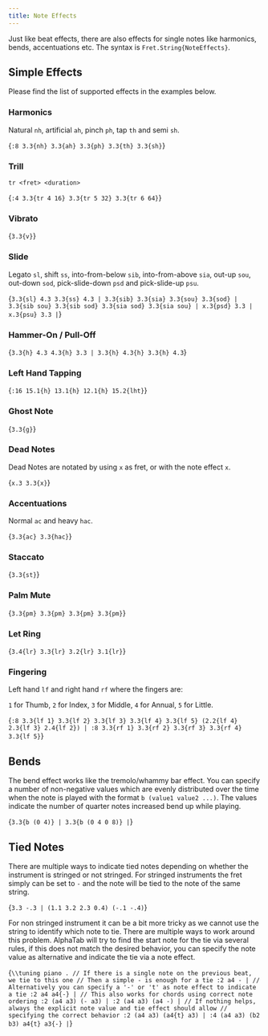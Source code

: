 ```yaml
---
title: Note Effects
---
```



Just like beat effects, there are also effects for single notes like harmonics,
bends, accentuations etc. The syntax is `Fret.String{NoteEffects}`.

## Simple Effects

Please find the list of supported effects in the examples below.

### Harmonics

Natural `nh`, artificial `ah`, pinch `ph`, tap `th` and semi `sh`.

<AlphaTexSample>{`
:8 3.3{nh} 3.3{ah} 3.3{ph} 3.3{th} 3.3{sh}
`}</AlphaTexSample>

### Trill

`tr <fret> <duration>`

<AlphaTexSample>{`
:4 3.3{tr 4 16} 3.3{tr 5 32} 3.3{tr 6 64}
`}</AlphaTexSample>

### Vibrato

<AlphaTexSample>{`
3.3{v}
`}</AlphaTexSample>

### Slide

Legato `sl`, shift `ss`, into-from-below `sib`, into-from-above `sia`,
out-up `sou`, out-down `sod`, pick-slide-down `psd` and pick-slide-up `psu`.

<AlphaTexSample>{`
3.3{sl} 4.3 3.3{ss} 4.3 |
3.3{sib} 3.3{sia} 3.3{sou} 3.3{sod} |
3.3{sib sou} 3.3{sib sod} 3.3{sia sod} 3.3{sia sou} |
x.3{psd} 3.3 |
x.3{psu} 3.3 |
`}</AlphaTexSample>

### Hammer-On / Pull-Off

<AlphaTexSample>{`
3.3{h} 4.3 4.3{h} 3.3 | 3.3{h} 4.3{h} 3.3{h} 4.3
`}</AlphaTexSample>

### Left Hand Tapping

<AlphaTexSample>{`
:16 15.1{h} 13.1{h} 12.1{h} 15.2{lht}
`}</AlphaTexSample>

### Ghost Note

<AlphaTexSample>{`
3.3{g}
`}</AlphaTexSample>

### Dead Notes

Dead Notes are notated by using `x` as fret, or with the note effect `x`.

<AlphaTexSample>{`
x.3 3.3{x}
`}</AlphaTexSample>

### Accentuations

Normal `ac` and heavy `hac`.

<AlphaTexSample>{`
3.3{ac} 3.3{hac}
`}</AlphaTexSample>

### Staccato

<AlphaTexSample>{`
3.3{st}
`}</AlphaTexSample>

### Palm Mute

<AlphaTexSample>{`
3.3{pm} 3.3{pm} 3.3{pm} 3.3{pm}
`}</AlphaTexSample>

### Let Ring

<AlphaTexSample>{`
3.4{lr} 3.3{lr} 3.2{lr} 3.1{lr}
`}</AlphaTexSample>

### Fingering

Left hand `lf` and right hand `rf` where the fingers are:

`1` for Thumb, `2` for Index, `3` for Middle, `4` for Annual, `5` for Little.

<AlphaTexSample>{`
:8 3.3{lf 1} 3.3{lf 2} 3.3{lf 3} 3.3{lf 4} 3.3{lf 5} (2.2{lf 4} 2.3{lf 3} 2.4{lf 2}) |
:8 3.3{rf 1} 3.3{rf 2} 3.3{rf 3} 3.3{rf 4} 3.3{lf 5}
`}</AlphaTexSample>

## Bends

The bend effect works like the tremolo/whammy bar effect.
You can specify a number of non-negative values which are evenly distributed over the
time when the note is played with the format `b (value1 value2 ...)`.
The values indicate the number of quarter notes increased bend up while playing.

<AlphaTexSample>{`
3.3{b (0 4)} |
3.3{b (0 4 0 8)} |
`}</AlphaTexSample>

## Tied Notes

There are multiple ways to indicate tied notes depending on whether the instrument is stringed or not stringed.
For stringed instruments the fret simply can be set to `-` and the note will be tied to the note of the same string.

<AlphaTexSample>{`
3.3 -.3 | (1.1 3.2 2.3 0.4) (-.1 -.4)
`}</AlphaTexSample>

For non stringed instrument it can be a bit more tricky as we cannot use the string to identify which note to tie.
There are multiple ways to work around this problem.
AlphaTab will try to find the start note for the tie via several rules, if this does not match the desired behavior,
you can specify the note value as alternative and indicate the tie via a note effect.

<AlphaTexSample>{`
\\tuning piano
.
// If there is a single note on the previous beat, we tie to this one
// Then a simple - is enough for a tie
:2 a4 - |
// Alternatively you can specify a '-' or 't' as note effect to indicate a tie
:2 a4 a4{-} |
// This also works for chords using correct note ordering
:2 (a4 a3) (- a3) |
:2 (a4 a3) (a4 -) |
// If nothing helps, always the explicit note value and tie effect should allow
// specifying the correct behavior
:2 (a4 a3) (a4{t} a3) |
:4 (a4 a3) (b2 b3) a4{t} a3{-} |
`}</AlphaTexSample>
